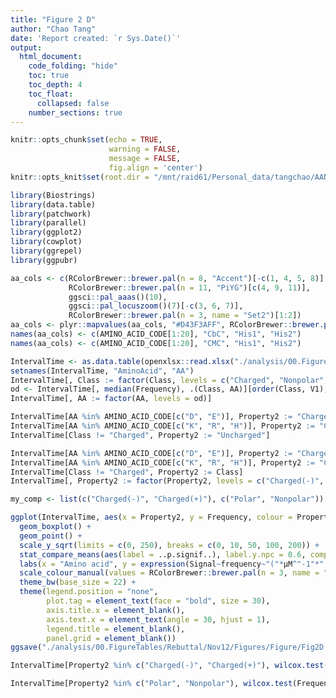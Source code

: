 ```yaml
---
title: "Figure 2 D"
author: "Chao Tang"
date: 'Report created: `r Sys.Date()`'
output: 
  html_document: 
    code_folding: "hide"
    toc: true
    toc_depth: 4
    toc_float: 
      collapsed: false
    number_sections: true
---
```


```r
knitr::opts_chunk$set(echo = TRUE, 
                      warning = FALSE, 
                      message = FALSE, 
                      fig.align = 'center')
knitr::opts_knit$set(root.dir = "/mnt/raid61/Personal_data/tangchao/AANanopore")
```

```r
library(Biostrings)
library(data.table)
library(patchwork)
library(parallel)
library(ggplot2)
library(cowplot)
library(ggrepel)
library(ggpubr)
```

```r
aa_cols <- c(RColorBrewer::brewer.pal(n = 8, "Accent")[-c(1, 4, 5, 8)], 
             RColorBrewer::brewer.pal(n = 11, "PiYG")[c(4, 9, 11)], 
             ggsci::pal_aaas()(10), 
             ggsci::pal_locuszoom()(7)[-c(3, 6, 7)], 
             RColorBrewer::brewer.pal(n = 3, name = "Set2")[1:2])
aa_cols <- plyr::mapvalues(aa_cols, "#D43F3AFF", RColorBrewer::brewer.pal(n = 8, name = "BrBG")[1])
names(aa_cols) <- c(AMINO_ACID_CODE[1:20], "CbC", "His1", "His2")
names(aa_cols) <- c(AMINO_ACID_CODE[1:20], "CMC", "His1", "His2")
```

```r
IntervalTime <- as.data.table(openxlsx::read.xlsx("./analysis/00.FigureTables/Rebuttal/Nov12/Figures/Data/Fig2C.xlsx"))
setnames(IntervalTime, "AminoAcid", "AA")
IntervalTime[, Class := factor(Class, levels = c("Charged", "Nonpolar", "Polar"))]
od <- IntervalTime[, median(Frequency), .(Class, AA)][order(Class, V1), AA]
IntervalTime[, AA := factor(AA, levels = od)]
```

```r
IntervalTime[AA %in% AMINO_ACID_CODE[c("D", "E")], Property2 := "Charged(-)"]
IntervalTime[AA %in% AMINO_ACID_CODE[c("K", "R", "H")], Property2 := "Charged(+)"]
IntervalTime[Class != "Charged", Property2 := "Uncharged"]

IntervalTime[AA %in% AMINO_ACID_CODE[c("D", "E")], Property2 := "Charged(-)"]
IntervalTime[AA %in% AMINO_ACID_CODE[c("K", "R", "H")], Property2 := "Charged(+)"]
IntervalTime[Class != "Charged", Property2 := Class]
IntervalTime[, Property2 := factor(Property2, levels = c("Charged(-)", "Charged(+)", "Nonpolar", "Polar"))]
```

```r
my_comp <- list(c("Charged(-)", "Charged(+)"), c("Polar", "Nonpolar"))

ggplot(IntervalTime, aes(x = Property2, y = Frequency, colour = Property2)) + 
  geom_boxplot() + 
  geom_point() + 
  scale_y_sqrt(limits = c(0, 250), breaks = c(0, 10, 50, 100, 200)) + 
  stat_compare_means(aes(label = ..p.signif..), label.y.npc = 0.6, comparisons = my_comp, size = 8) + 
  labs(x = "Amino acid", y = expression(Signal~frequency~"("*μM^"-1"*" min"^-1*")"), tag = "d") + 
  scale_colour_manual(values = RColorBrewer::brewer.pal(n = 3, name = "Dark2")[c(1, 1, 3, 2)]) + 
  theme_bw(base_size = 22) + 
  theme(legend.position = "none", 
        plot.tag = element_text(face = "bold", size = 30), 
        axis.title.x = element_blank(), 
        axis.text.x = element_text(angle = 30, hjust = 1), 
        legend.title = element_blank(), 
        panel.grid = element_blank())
ggsave("./analysis/00.FigureTables/Rebuttal/Nov12/Figures/Figure/Fig2D.pdf", width = 5.5, height = 5)
```

```r
IntervalTime[Property2 %in% c("Charged(-)", "Charged(+)"), wilcox.test(Frequency ~ Property2)]
```

```r
IntervalTime[Property2 %in% c("Polar", "Nonpolar"), wilcox.test(Frequency ~ Property2)]
```

